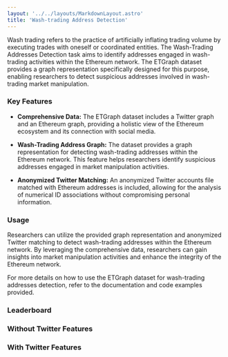 ```yaml
---
layout: '../../layouts/MarkdownLayout.astro'
title: 'Wash-trading Address Detection'
---
```



Wash trading refers to the practice of artificially inflating trading volume by executing trades with oneself or coordinated entities. The Wash-Trading Addresses Detection task aims to identify addresses engaged in wash-trading activities within the Ethereum network. The ETGraph dataset provides a graph representation specifically designed for this purpose, enabling researchers to detect suspicious addresses involved in wash-trading market manipulation.

### Key Features

- **Comprehensive Data:** The ETGraph dataset includes a Twitter graph and an Ethereum graph, providing a holistic view of the Ethereum ecosystem and its connection with social media.

- **Wash-Trading Address Graph:** The dataset provides a graph representation for detecting wash-trading addresses within the Ethereum network. This feature helps researchers identify suspicious addresses engaged in market manipulation activities.

- **Anonymized Twitter Matching:** An anonymized Twitter accounts file matched with Ethereum addresses is included, allowing for the analysis of numerical ID associations without compromising personal information.

### Usage

Researchers can utilize the provided graph representation and anonymized Twitter matching to detect wash-trading addresses within the Ethereum network. By leveraging the comprehensive data, researchers can gain insights into market manipulation activities and enhance the integrity of the Ethereum network.

For more details on how to use the ETGraph dataset for wash-trading addresses detection, refer to the documentation and code examples provided.

### Leaderboard

### Without Twitter Features

<Leaderboard jsonString={JSON.stringify(dataWithoutTwitter)} leaderboardName="wash-trading-address-detection_without-twitter" />

### With Twitter Features

<Leaderboard jsonString={JSON.stringify(dataWithTwitter)} leaderboardName="wash-trading-address-detection_with-twitter" />
